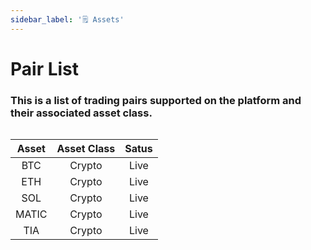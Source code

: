 ```yaml
---
sidebar_label: '🗒️ Assets'
---
```


# Pair List

### This is a list of trading pairs supported on the platform and their associated asset class. 

<div>
<table className="pair-table">

|     Asset              |       Asset Class      |             Satus      |
|:----------------------:|:----------------------:|:----------------------:|
|         BTC            |           Crypto       |           Live         |                        
|         ETH            |           Crypto       |           Live         |            
|         SOL            |           Crypto       |           Live         |
|         MATIC          |           Crypto       |           Live         |
|         TIA            |           Crypto       |           Live         |

</table>
</div>